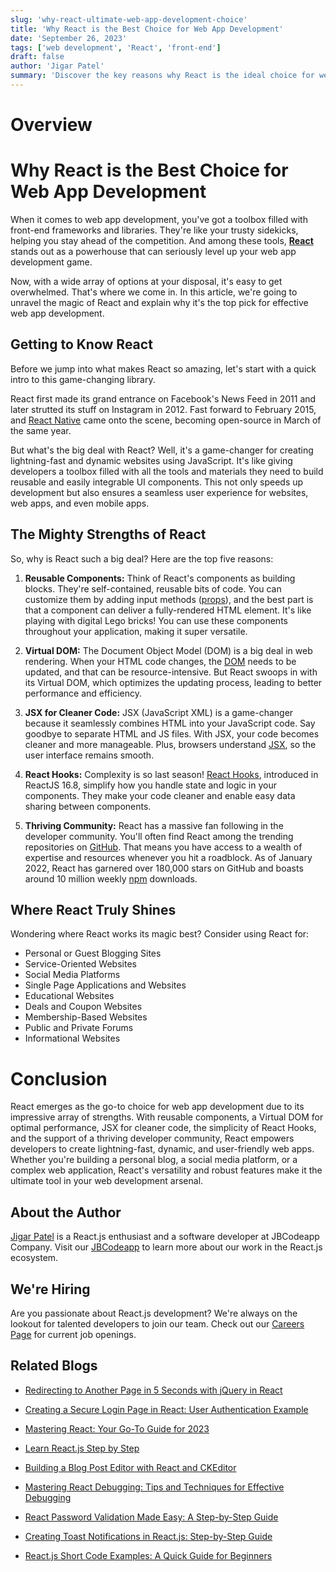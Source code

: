 ```yaml
---
slug: 'why-react-ultimate-web-app-development-choice'
title: 'Why React is the Best Choice for Web App Development'
date: 'September 26, 2023'
tags: ['web development', 'React', 'front-end']
draft: false
author: 'Jigar Patel'
summary: 'Discover the key reasons why React is the ideal choice for web app development and how it can supercharge your projects.'
---
```


# Overview

<TOCInline toc={props.toc} exclude="Overview" toHeading={2} defaultimage="" />

# Why React is the Best Choice for Web App Development

When it comes to web app development, you've got a toolbox filled with front-end frameworks and libraries. They're like your trusty sidekicks, helping you stay ahead of the competition. And among these tools, **[React](https://react.dev/)** stands out as a powerhouse that can seriously level up your web app development game.

Now, with a wide array of options at your disposal, it's easy to get overwhelmed. That's where we come in. In this article, we're going to unravel the magic of React and explain why it's the top pick for effective web app development.

## Getting to Know React

Before we jump into what makes React so amazing, let's start with a quick intro to this game-changing library.

React first made its grand entrance on Facebook's News Feed in 2011 and later strutted its stuff on Instagram in 2012. Fast forward to February 2015, and [React Native](https://reactnative.dev/) came onto the scene, becoming open-source in March of the same year.

But what's the big deal with React? Well, it's a game-changer for creating lightning-fast and dynamic websites using JavaScript. It's like giving developers a toolbox filled with all the tools and materials they need to build reusable and easily integrable UI components. This not only speeds up development but also ensures a seamless user experience for websites, web apps, and even mobile apps.

## The Mighty Strengths of React

So, why is React such a big deal? Here are the top five reasons:

1. **Reusable Components:** Think of React's components as building blocks. They're self-contained, reusable bits of code. You can customize them by adding input methods ([props](https://legacy.reactjs.org/docs/components-and-props.html)), and the best part is that a component can deliver a fully-rendered HTML element. It's like playing with digital Lego bricks! You can use these components throughout your application, making it super versatile.

2. **Virtual DOM:** The Document Object Model (DOM) is a big deal in web rendering. When your HTML code changes, the [DOM](https://legacy.reactjs.org/docs/react-dom.html) needs to be updated, and that can be resource-intensive. But React swoops in with its Virtual DOM, which optimizes the updating process, leading to better performance and efficiency.

3. **JSX for Cleaner Code:** JSX (JavaScript XML) is a game-changer because it seamlessly combines HTML into your JavaScript code. Say goodbye to separate HTML and JS files. With JSX, your code becomes cleaner and more manageable. Plus, browsers understand [JSX](https://legacy.reactjs.org/docs/introducing-jsx.html), so the user interface remains smooth.

4. **React Hooks:** Complexity is so last season! [React Hooks](https://legacy.reactjs.org/docs/hooks-intro.html), introduced in ReactJS 16.8, simplify how you handle state and logic in your components. They make your code cleaner and enable easy data sharing between components.

5. **Thriving Community:** React has a massive fan following in the developer community. You'll often find React among the trending repositories on [GitHub](https://github.com/). That means you have access to a wealth of expertise and resources whenever you hit a roadblock. As of January 2022, React has garnered over 180,000 stars on GitHub and boasts around 10 million weekly [npm](https://www.npmjs.com/) downloads.

## Where React Truly Shines

Wondering where React works its magic best? Consider using React for:

- Personal or Guest Blogging Sites
- Service-Oriented Websites
- Social Media Platforms
- Single Page Applications and Websites
- Educational Websites
- Deals and Coupon Websites
- Membership-Based Websites
- Public and Private Forums
- Informational Websites

# Conclusion

React emerges as the go-to choice for web app development due to its impressive array of strengths. With reusable components, a Virtual DOM for optimal performance, JSX for cleaner code, the simplicity of React Hooks, and the support of a thriving developer community, React empowers developers to create lightning-fast, dynamic, and user-friendly web apps. Whether you're building a personal blog, a social media platform, or a complex web application, React's versatility and robust features make it the ultimate tool in your web development arsenal.

## About the Author

[Jigar Patel](https://expertlaravel.com) is a React.js enthusiast and a software developer at JBCodeapp Company. Visit our [JBCodeapp](https://jbcodeapp.com) to learn more about our work in the React.js ecosystem.

## We're Hiring

Are you passionate about React.js development? We're always on the lookout for talented developers to join our team. Check out our [Careers Page](https://jbcodeapp.com/career) for current job openings.

## Related Blogs

- [Redirecting to Another Page in 5 Seconds with jQuery in React](redirecting-another-page-5-seconds-jquery-in-react)

- [Creating a Secure Login Page in React: User Authentication Example](secure-login-react-user-authentication)

- [Mastering React: Your Go-To Guide for 2023](mastering-react-2023-guide)

- [Learn React.js Step by Step](learn-reactjs-step-by-step)

- [Building a Blog Post Editor with React and CKEditor](react-ckeditor-blog-editor)

- [Mastering React Debugging: Tips and Techniques for Effective Debugging](react-debugging-tips-and-techniques)

- [React Password Validation Made Easy: A Step-by-Step Guide](react-password-validation-step-by-step)

- [Creating Toast Notifications in React.js: Step-by-Step Guide](react-toast-notifications-step-by-step-guide)

- [React.js Short Code Examples: A Quick Guide for Beginners](reactjs-beginner-friendly-code-examples)
